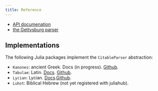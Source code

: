 ```yaml
---
title: Reference
---
```



- [API documenation](./apis.qmd)
- [the Gettysburg parser](./gburg.qmd)


## Implementations


The following Julia packages implement the `CitableParser` abstraction:


- `Kanones`: ancient Greek. Docs (in progress). [Github](https://github.com/neelsmith/Kanones.jl).
- `Tabulae`: Latin. [Docs](https://neelsmith.github.io/Tabulae.jl/stable/). [Github](https://github.com/neelsmith/Tabulae.jl).
- `Lycian`: Lycian. [Docs](https://neelsmith.github.io/Lycian.jl/stable/).[Github](https://github.com/neelsmith/Lycian.jl).
- `Luhot`: Biblical Hebrew (not yet registered with juliahub).